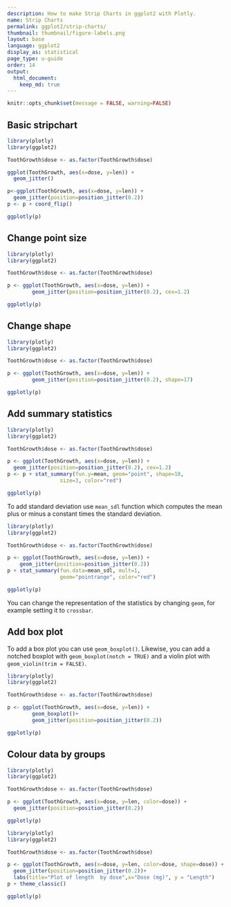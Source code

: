 ```yaml
---
description: How to make Strip Charts in ggplot2 with Plotly.
name: Strip Charts
permalink: ggplot2/strip-charts/
thumbnail: thumbnail/figure-labels.png
layout: base
language: ggplot2
display_as: statistical
page_type: u-guide
order: 14
output:
  html_document:
    keep_md: true
---
```


```r
knitr::opts_chunk$set(message = FALSE, warning=FALSE)
```

## Basic stripchart


```r
library(plotly)
library(ggplot2)

ToothGrowth$dose <- as.factor(ToothGrowth$dose)

ggplot(ToothGrowth, aes(x=dose, y=len)) + 
  geom_jitter()

p<-ggplot(ToothGrowth, aes(x=dose, y=len)) + 
  geom_jitter(position=position_jitter(0.2))
p <- p + coord_flip()

ggplotly(p)
```


<!--------------------- EXAMPLE BREAK ------------------------->

## Change point size


```r
library(plotly)
library(ggplot2)

ToothGrowth$dose <- as.factor(ToothGrowth$dose)

p <- ggplot(ToothGrowth, aes(x=dose, y=len)) + 
        geom_jitter(position=position_jitter(0.2), cex=1.2)

ggplotly(p)
```

<!--------------------- EXAMPLE BREAK ------------------------->

## Change shape


```r
library(plotly)
library(ggplot2)

ToothGrowth$dose <- as.factor(ToothGrowth$dose)

p <- ggplot(ToothGrowth, aes(x=dose, y=len)) + 
        geom_jitter(position=position_jitter(0.2), shape=17)

ggplotly(p)
```


<!--------------------- EXAMPLE BREAK ------------------------->

## Add summary statistics


```r
library(plotly)
library(ggplot2)

ToothGrowth$dose <- as.factor(ToothGrowth$dose)

p <- ggplot(ToothGrowth, aes(x=dose, y=len)) + 
  geom_jitter(position=position_jitter(0.2), cex=1.2)
p <- p + stat_summary(fun.y=mean, geom="point", shape=18,
                 size=3, color="red")

ggplotly(p)
```

To add standard deviation use `mean_sdl` function which computes the mean plus or minus a constant times the standard deviation.

```r
library(plotly)
library(ggplot2)

ToothGrowth$dose <- as.factor(ToothGrowth$dose)

p <- ggplot(ToothGrowth, aes(x=dose, y=len)) + 
    geom_jitter(position=position_jitter(0.2))
p + stat_summary(fun.data=mean_sdl, mult=1, 
                 geom="pointrange", color="red")

ggplotly(p)
```

You can change the representation of the statistics by changing `geom`, for example setting it to `crossbar`.


<!--------------------- EXAMPLE BREAK ------------------------->

## Add box plot

To add a box plot you can use `geom_boxplot()`. Likewise, you can add a notched boxplot with `geom_boxplot(notch = TRUE)` and a violin plot with `geom_violin(trim = FALSE)`.  

```r
library(plotly)
library(ggplot2)

ToothGrowth$dose <- as.factor(ToothGrowth$dose)

p <- ggplot(ToothGrowth, aes(x=dose, y=len)) + 
        geom_boxplot()+
        geom_jitter(position=position_jitter(0.2))

ggplotly(p)
```

<!--------------------- EXAMPLE BREAK ------------------------->

## Colour data by groups


```r
library(plotly)
library(ggplot2)

ToothGrowth$dose <- as.factor(ToothGrowth$dose)

p <- ggplot(ToothGrowth, aes(x=dose, y=len, color=dose)) +
  geom_jitter(position=position_jitter(0.2))

ggplotly(p)
```


```r
library(plotly)
library(ggplot2)

ToothGrowth$dose <- as.factor(ToothGrowth$dose)

p <- ggplot(ToothGrowth, aes(x=dose, y=len, color=dose, shape=dose)) + 
  geom_jitter(position=position_jitter(0.2))+
  labs(title="Plot of length  by dose",x="Dose (mg)", y = "Length")
p + theme_classic()

ggplotly(p)
```


<!--------------------- EXAMPLE BREAK ------------------------->
